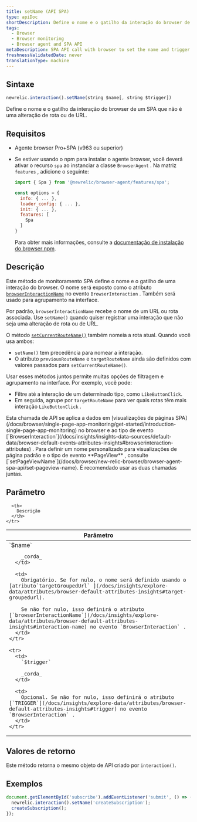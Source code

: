 ```yaml
---
title: setName (API SPA)
type: apiDoc
shortDescription: Define o nome e o gatilho da interação do browser de um SPA que não é uma alteração de rota ou de URL.
tags:
  - Browser
  - Browser monitoring
  - Browser agent and SPA API
metaDescription: SPA API call with browser to set the name and trigger of a browser interaction that is not a route change or URL change.
freshnessValidatedDate: never
translationType: machine
---
```


## Sintaxe

```js
newrelic.interaction().setName(string $name[, string $trigger])
```

Define o nome e o gatilho da interação do browser de um SPA que não é uma alteração de rota ou de URL.

## Requisitos

* Agente browser Pro+SPA (v963 ou superior)

* Se estiver usando o npm para instalar o agente browser, você deverá ativar o recurso `spa` ao instanciar a classe `BrowserAgent` . Na matriz `features` , adicione o seguinte:

  ```js
  import { Spa } from '@newrelic/browser-agent/features/spa';

  const options = {
    info: { ... },
    loader_config: { ... },
    init: { ... },
    features: [
      Spa
    ]
  }
  ```

  Para obter mais informações, consulte a [documentação de instalação do browser npm](https://www.npmjs.com/package/@newrelic/browser-agent#new-relic-browser-agent).

## Descrição

Este método de monitoramento SPA define o nome e o gatilho de uma interação do browser. O nome será exposto como o atributo [`browserInteractionName`](/docs/insights/explore-data/attributes/browser-default-attributes-insights#interaction-name) no evento `BrowserInteraction` . Também será usado para agrupamento na interface.

Por padrão, `browserInteractionName` recebe o nome de um URL ou rota associada. Use `setName()` quando quiser registrar uma interação que não seja uma alteração de rota ou de URL.

O método [`setCurrentRouteName()`](/docs/browser/new-relic-browser/browser-agent-apis/browser-spa-api-newrelicsetcurrentroutename) também nomeia a rota atual. Quando você usa ambos:

* `setName()` tem precedência para nomear a interação.
* O atributo `previousRouteName` e `targetRouteName` ainda são definidos com valores passados para `setCurrentRouteName()`.

Usar esses métodos juntos permite muitas opções de filtragem e agrupamento na interface. Por exemplo, você pode:

* Filtre até a interação de um determinado tipo, como `LikeButtonClick`.
* Em seguida, agrupe por `targetRouteName` para ver quais rotas têm mais interação `LikeButtonClick` .

<Callout variant="tip">
  Esta chamada de API se aplica a dados em [visualizações de páginas SPA](/docs/browser/single-page-app-monitoring/get-started/introduction-single-page-app-monitoring) no browser e ao tipo de evento [`BrowserInteraction`](/docs/insights/insights-data-sources/default-data/browser-default-events-attributes-insights#browserinteraction-attributes) . Para definir um nome personalizado para visualizações de página padrão e o tipo de evento <DNT>**PageView**</DNT> , consulte [`setPageViewName`](/docs/browser/new-relic-browser/browser-agent-spa-api/set-pageview-name). É recomendado usar as duas chamadas juntas.
</Callout>

## Parâmetro

<table>
  <thead>
    <tr>
      <th width="25%">
        Parâmetro
      </th>

      <th>
        Descrição
      </th>
    </tr>
  </thead>

  <tbody>
    <tr>
      <td>
        `$name`

        _corda_
      </td>

      <td>
        Obrigatório. Se for nulo, o nome será definido usando o [atributo`targetGroupedUrl` ](/docs/insights/explore-data/attributes/browser-default-attributes-insights#target-groupedurl).

        Se não for nulo, isso definirá o atributo [`browserInteractionName`](/docs/insights/explore-data/attributes/browser-default-attributes-insights#interaction-name) no evento `BrowserInteraction` .
      </td>
    </tr>

    <tr>
      <td>
        `$trigger`

        _corda_
      </td>

      <td>
        Opcional. Se não for nulo, isso definirá o atributo [`TRIGGER`](/docs/insights/explore-data/attributes/browser-default-attributes-insights#trigger) no evento `BrowserInteraction` .
      </td>
    </tr>
  </tbody>
</table>

## Valores de retorno

Este método retorna o mesmo objeto de API criado por `interaction()`.

## Exemplos

```js
document.getElementById('subscribe').addEventListener('submit', () => {
  newrelic.interaction().setName('createSubscription');
  createSubscription();
});
```
